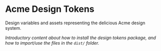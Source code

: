 
<Meta title="Introduction" />

# Acme Design Tokens

Design variables and assets representing the delicious Acme design system.

_Introductory content about how to install the design tokens package, and how to import/use the files in the `dist/` folder._
